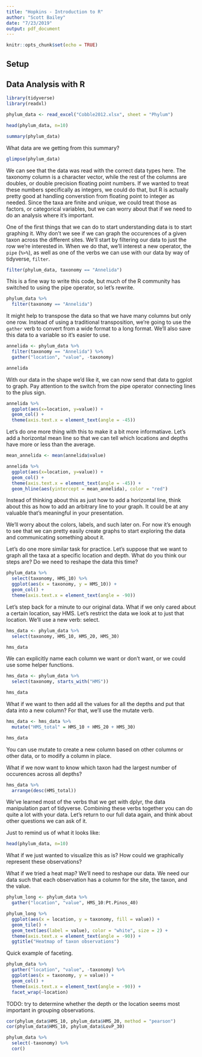 ```yaml
---
title: "Hopkins - Introduction to R"
author: "Scott Bailey"
date: "7/23/2019"
output: pdf_document
---
```


```r
knitr::opts_chunk$set(echo = TRUE)
```

## Setup


## Data Analysis with R

```r
library(tidyverse)
library(readxl)
```

```r
phylum_data <- read_excel("Cobble2012.xlsx", sheet = "Phylum")

head(phylum_data, n=10)
```

```r
summary(phylum_data)
```

What data are we getting from this summary?

```r
glimpse(phylum_data)
```

We can see that the data was read with the correct data types here. The taxonomy column is a character vector, while the rest of the columns are doubles, or double precision floating point numbers. If we wanted to treat these numbers specifically as integers, we could do that, but R is actually pretty good at handling converstion from floating point to integer as needed. Since the taxa are finite and unique, we could treat those as factors, or categorical variables, but we can worry about that if we need to do an analysis where it's important.

One of the first things that we can do to start understanding data is to start graphing it. Why don't we see if we can graph the occurences of a given taxon across the different sites. We'll start by filtering our data to just the row we're interested in. When we do that, we'll interest a new operator, the `pipe` (`%>%`), as well as one of the verbs we can use with our data by way of tidyverse, `filter`.

```r
filter(phylum_data, taxonomy == "Annelida")
```

This is a fine way to write this code, but much of the R community has switched to using the pipe operator, so let's rewrite.

```r
phylum_data %>%
  filter(taxonomy == "Annelida")
```

It might help to transpose the data so that we have many columns but only one row. Instead of using a traditional transposition, we're going to use the `gather` verb to convert from a wide format to a long format. We'll also save this data to a variable so it's easier to use.

```r
annelida <- phylum_data %>%
  filter(taxonomy == "Annelida") %>% 
  gather("location", "value", -taxonomy)

annelida
```

With our data in the shape we'd like it, we can now send that data to ggplot to graph. Pay attention to the switch from the pipe operator connecting lines to the plus sign.

```r
annelida %>%
  ggplot(aes(x=location, y=value)) +
  geom_col() +
  theme(axis.text.x = element_text(angle = -45))
```

Let's do one more thing with this to make it a bit more informatiave. Let's add a horizontal mean line so that we can tell which locations and depths have more or less than the average. 

```r
mean_annelida <- mean(annelida$value)

annelida %>%
  ggplot(aes(x=location, y=value)) +
  geom_col() +
  theme(axis.text.x = element_text(angle = -45)) +
  geom_hline(aes(yintercept = mean_annelida), color = "red")
```

Instead of thinking about this as just how to add a horizontal line, think about this as how to add an arbitrary line to your graph. It could be at any valuable that's meaningful in your presentation. 

We'll worry about the colors, labels, and such later on. For now it's enough to see that we can pretty easily create graphs to start exploring the data and communicating something about it. 


Let's do one more similar task for practice. Let's suppose that we want to graph all the taxa at a specific location and depth. What do you think our steps are? Do we need to reshape the data this time?

```r
phylum_data %>%
  select(taxonomy, HMS_10) %>%
  ggplot(aes(x = taxonomy, y = HMS_10)) +
  geom_col() +
  theme(axis.text.x = element_text(angle = -90))
```




Let's step back for a minute to our original data. What if we only cared about a certain location, say HMS. Let's restrict the data we look at to just that location. We'll use a new verb: select. 

```r
hms_data <- phylum_data %>%
  select(taxonomy, HMS_10, HMS_20, HMS_30)

hms_data
```

We can explicitly name each column we want or don't want, or we could use some helper functions. 

```r
hms_data <- phylum_data %>%
  select(taxonomy, starts_with("HMS"))

hms_data
```

What if we want to then add all the values for all the depths and put that data into a new column? For that, we'll use the mutate verb. 

```r
hms_data <- hms_data %>%
  mutate("HMS_total" = HMS_10 + HMS_20 + HMS_30)

hms_data
```

You can use mutate to create a new column based on other columns or other data, or to modify a column in place.

What if we now want to know which taxon had the largest number of occurences across all depths?

```r
hms_data %>%
  arrange(desc(HMS_total))
```

We've learned most of the verbs that we get with dplyr, the data manipulation part of tidyverse. Combining these verbs together you can do quite a lot with your data. Let's return to our full data again, and think about other questions we can ask of it. 

Just to remind us of what it looks like:

```r
head(phylum_data, n=10)
```

What if we just wanted to visualize this as is? How could we graphically represent these observations?

What if we tried a heat map? We'll need to reshape our data. We need our data such that each observation has a column for the site, the taxon, and the value. 

```r
phylum_long <- phylum_data %>%
  gather("location", "value", HMS_10:Pt.Pinos_40)

phylum_long %>% 
  ggplot(aes(x = location, y = taxonomy, fill = value)) +
  geom_tile() +
  geom_text(aes(label = value), color = "white", size = 2) +
  theme(axis.text.x = element_text(angle = -90)) +
  ggtitle("Heatmap of taxon observations")
```

Quick example of faceting. 

```r
phylum_data %>%
  gather("location", "value", -taxonomy) %>%
  ggplot(aes(x = taxonomy, y = value)) +
  geom_col() + 
  theme(axis.text.x = element_text(angle = -90)) +
  facet_wrap(~location)

```




TODO: try to determine whether the depth or the location seems most important in grouping observations.

```r
cor(phylum_data$HMS_10, phylum_data$HMS_20, method = "pearson")
cor(phylum_data$HMS_10, phylum_data$LovP_30)

phylum_data %>%
  select(-taxonomy) %>%
  cor()
```


